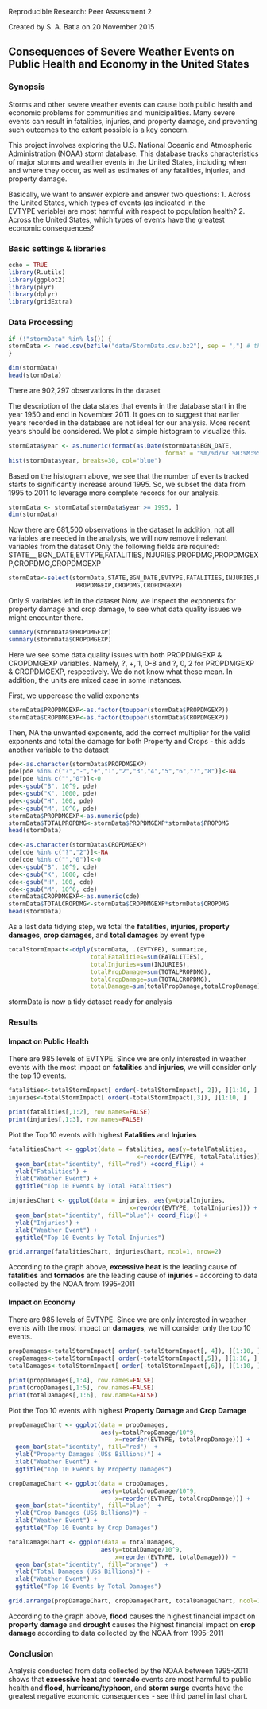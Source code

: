 Reproducible Research: Peer Assessment 2

Created by S. A. Batla on 20 November 2015

## Consequences of Severe Weather Events on Public Health and Economy in the United States  

### Synopsis

Storms and other severe weather events can cause both public health and 
economic problems for communities and municipalities. Many severe events can 
result in fatalities, injuries, and property damage, and preventing such 
outcomes to the extent possible is a key concern.

This project involves exploring the U.S. National Oceanic and Atmospheric 
Administration (NOAA) storm database. This database tracks characteristics 
of major storms and weather events in the United States, including when and 
where they occur, as well as estimates of any fatalities, injuries, and 
property damage.

Basically, we want to answer explore and answer two questions:
1. Across the United States, which types of events (as indicated in the     
   EVTYPE variable) are most harmful with respect to population health? 
2. Across the United States, which types of events have the greatest 
   economic consequences?

### Basic settings & libraries

```r
echo = TRUE
library(R.utils)
library(ggplot2)
library(plyr)
library(dplyr)
library(gridExtra)
```

### Data Processing

```r
if (!"stormData" %in% ls()) {
stormData <- read.csv(bzfile("data/StormData.csv.bz2"), sep = ",") # this takes a bit
}

dim(stormData)
head(stormData)
```
There are 902,297 observations in the dataset

The description of the data states that events in the database start in the 
year 1950 and end in November 2011. It goes on to suggest that earlier years 
recorded in the database are not ideal for our analysis. More recent years 
should be considered. We plot a simple histogram to visualize this.

```r
stormData$year <- as.numeric(format(as.Date(stormData$BGN_DATE, 
                                            format = "%m/%d/%Y %H:%M:%S"), "%Y"))
hist(stormData$year, breaks=30, col="blue")
```  

Based on the histogram above, we see that the number of events tracked starts to 
significantly increase around 1995. So, we subset the data from 1995 to 2011 to 
leverage more complete records for our analysis.

```r
stormData <- stormData[stormData$year >= 1995, ]
dim(stormData)
```
Now there are 681,500 observations in the dataset
In addition, not all variables are needed in the analysis, we will now remove
irrelevant variables from the dataset
Only the following fields are required:
STATE__,BGN_DATE,EVTYPE,FATALITIES,INJURIES,PROPDMG,PROPDMGEXP,CROPDMG,CROPDMGEXP

```r
stormData<-select(stormData,STATE,BGN_DATE,EVTYPE,FATALITIES,INJURIES,PROPDMG,
                   PROPDMGEXP,CROPDMG,CROPDMGEXP)
```

Only 9 variables left in the dataset
Now, we inspect the exponents for property damage and crop damage, to see what 
data quality issues we might encounter there.

```r
summary(stormData$PROPDMGEXP)
summary(stormData$CROPDMGEXP)
```

Here we see some data quality issues with both PROPDMGEXP & CROPDMGEXP variables.
Namely, ?, +, 1, 0-8 and ?, 0, 2 for PROPDMGEXP & CROPDMGEXP, respectively.
We do not know what these mean. In addition, the units are mixed case in
some instances.

First, we uppercase the valid exponents
```r
stormData$PROPDMGEXP<-as.factor(toupper(stormData$PROPDMGEXP))
stormData$CROPDMGEXP<-as.factor(toupper(stormData$CROPDMGEXP))
```

Then, NA the unwanted exponents, add the correct multiplier for the valid 
exponents and total the damage for both Property and Crops - this adds another 
variable to the dataset
```r
pde<-as.character(stormData$PROPDMGEXP)
pde[pde %in% c("?","-","+","1","2","3","4","5","6","7","8")]<-NA
pde[pde %in% c("","0")]<-0
pde<-gsub("B", 10^9, pde)
pde<-gsub("K", 1000, pde)
pde<-gsub("H", 100, pde)
pde<-gsub("M", 10^6, pde)
stormData$PROPDMGEXP<-as.numeric(pde)
stormData$TOTALPROPDMG<-stormData$PROPDMGEXP*stormData$PROPDMG
head(stormData)

cde<-as.character(stormData$CROPDMGEXP)
cde[cde %in% c("?","2")]<-NA
cde[cde %in% c("","0")]<-0
cde<-gsub("B", 10^9, cde)
cde<-gsub("K", 1000, cde)
cde<-gsub("H", 100, cde)
cde<-gsub("M", 10^6, cde)
stormData$CROPDMGEXP<-as.numeric(cde)
stormData$TOTALCROPDMG<-stormData$CROPDMGEXP*stormData$CROPDMG
head(stormData)
```

As a last data tidying step, we total the **fatalities**, **injuries**, 
**property damages**, **crop damages**, and **total damages** by event type
```r
totalStormImpact<-ddply(stormData, .(EVTYPE), summarize,
                       totalFatalities=sum(FATALITIES),
                       totalInjuries=sum(INJURIES),
                       totalPropDamage=sum(TOTALPROPDMG),
                       totalCropDamage=sum(TOTALCROPDMG),
                       totalDamage=sum(totalPropDamage,totalCropDamage))
```
stormData is now a tidy dataset ready for analysis

### Results
#### Impact on Public Health
There are 985 levels of EVTYPE. Since we are only interested in weather events 
with the most impact on **fatalities** and **injuries**, we will consider only
the top 10 events.

```r
fatalities<-totalStormImpact[ order(-totalStormImpact[, 2]), ][1:10, ]
injuries<-totalStormImpact[ order(-totalStormImpact[,3]), ][1:10, ]

print(fatalities[,1:2], row.names=FALSE)
print(injuries[,1:3], row.names=FALSE)
```
Plot the Top 10 events with highest **Fatalities** and **Injuries**
  
```r
fatalitiesChart <- ggplot(data = fatalities, aes(y=totalFatalities, 
                                    x=reorder(EVTYPE, totalFatalities))) + 
  geom_bar(stat="identity", fill="red") +coord_flip() + 
  ylab("Fatalities") + 
  xlab("Weather Event") + 
  ggtitle("Top 10 Events by Total Fatalities")

injuriesChart <- ggplot(data = injuries, aes(y=totalInjuries, 
                                  x=reorder(EVTYPE, totalInjuries))) + 
  geom_bar(stat="identity", fill="blue")+ coord_flip() +
  ylab("Injuries") +
  xlab("Weather Event") + 
  ggtitle("Top 10 Events by Total Injuries")

grid.arrange(fatalitiesChart, injuriesChart, ncol=1, nrow=2)
```

According to the graph above, **excessive heat** is the leading cause of
**fatalities** and **tornados** are the leading cause of **injuries** - 
according to data collected by the NOAA from 1995-2011

#### Impact on Economy
There are 985 levels of EVTYPE. Since we are only interested in weather events 
with the most impact on **damages**, we will consider only the top 10 events.

```{r{}
propDamages<-totalStormImpact[ order(-totalStormImpact[, 4]), ][1:10, ]
cropDamages<-totalStormImpact[ order(-totalStormImpact[,5]), ][1:10, ]
totalDamages<-totalStormImpact[ order(-totalStormImpact[,6]), ][1:10, ]

print(propDamages[,1:4], row.names=FALSE)
print(cropDamages[,1:5], row.names=FALSE)
print(totalDamages[,1:6], row.names=FALSE)
```

Plot the Top 10 events with highest **Property Damage** and **Crop Damage**
```r
propDamageChart <- ggplot(data = propDamages, 
                          aes(y=totalPropDamage/10^9, 
                              x=reorder(EVTYPE, totalPropDamage))) + 
  geom_bar(stat="identity", fill="red")  + 
  ylab("Property Damages (US$ Billions)") + 
  xlab("Weather Event") + 
  ggtitle("Top 10 Events by Property Damages")

cropDamageChart <- ggplot(data = cropDamages, 
                          aes(y=totalCropDamage/10^9, 
                              x=reorder(EVTYPE, totalCropDamage))) + 
  geom_bar(stat="identity", fill="blue")  + 
  ylab("Crop Damages (US$ Billions)") + 
  xlab("Weather Event") + 
  ggtitle("Top 10 Events by Crop Damages")

totalDamageChart <- ggplot(data = totalDamages, 
                          aes(y=totalDamage/10^9, 
                              x=reorder(EVTYPE, totalDamage))) + 
  geom_bar(stat="identity", fill="orange")  + 
  ylab("Total Damages (US$ Billions)") + 
  xlab("Weather Event") + 
  ggtitle("Top 10 Events by Total Damages")

grid.arrange(propDamageChart, cropDamageChart, totalDamageChart, ncol=1, nrow=3)
```

According to the graph above,  **flood** causes the highest financial 
impact on **property damage** and **drought** causes the highest financial 
impact on **crop damage** according to data collected by the NOAA from 1995-2011

### Conclusion  
Analysis conducted from data collected by the NOAA between 1995-2011 shows
that **excessive heat** and **tornado** events are most harmful to public
health and **flood**, **hurricane/typhoon**, and **storm surge** events have 
the greatest negative economic consequences - see third panel in last chart.

